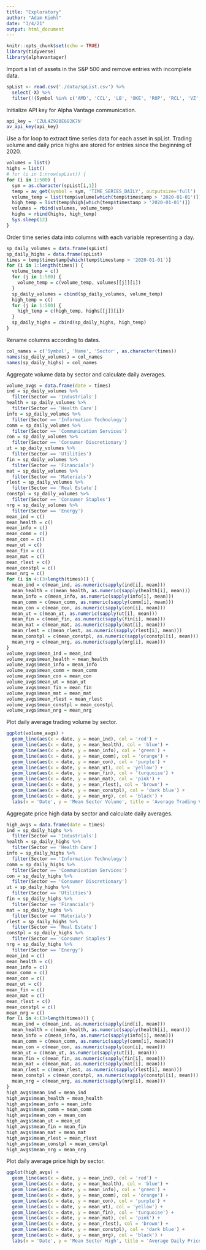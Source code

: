 ```yaml
---
title: "Exploratory"
author: "Adam Kiehl"
date: "3/4/21"
output: html_document
---
```


```r
knitr::opts_chunk$set(echo = TRUE)
library(tidyverse)
library(alphavantager)
```
Import a list of assets in the S&P 500 and remove entries with incomplete data. 
```r
spList <- read.csv('./data/spList.csv') %>%
  select(-X) %>%
  filter(!(Symbol %in% c('AMD', 'CCL', 'LB', 'OKE', 'ROP', 'RCL', 'VZ', 'VFC')))
```
Initialize API key for Alpha Vantage communication. 
```r
api_key = 'CZUL4Z920E682K7N'
av_api_key(api_key)
```
Use a for loop to extract time series data for each asset in spList. Trading volume and daily price highs are stored for entries since the beginning of 2020. 
```r
volumes = list()
highs = list()
# for (i in 1:nrow(spList)) {
for (i in 1:500) {
  sym = as.character(spList[i,1])
  temp = av_get(symbol = sym, 'TIME_SERIES_DAILY', outputsize='full')
  volume_temp = list(temp$volume[which(temp$timestamp > '2020-01-01')])
  high_temp = list(temp$high[which(temp$timestamp > '2020-01-01')])
  volumes = rbind(volumes, volume_temp)
  highs = rbind(highs, high_temp)
  Sys.sleep(12)
}
```
Order time series data into columns with each variable representing a day. 
```r
sp_daily_volumes = data.frame(spList)
sp_daily_highs = data.frame(spList)
times = temp$timestamp[which(temp$timestamp > '2020-01-01')] 
for (i in 1:length(times)) {
  volume_temp = c()
  for (j in 1:500) {
    volume_temp = c(volume_temp, volumes[[j]][i])
  }
  sp_daily_volumes = cbind(sp_daily_volumes, volume_temp)
  high_temp = c()
  for (j in 1:500) {
    high_temp = c(high_temp, highs[[j]][i])
  }
  sp_daily_highs = cbind(sp_daily_highs, high_temp)
}
```
Rename columns according to dates. 
```r
col_names = c('Symbol', 'Name', 'Sector', as.character(times))
names(sp_daily_volumes) = col_names
names(sp_daily_highs) = col_names
```
Aggregate volume data by sector and calculate daily averages. 
```r
volume_avgs = data.frame(date = times)
ind = sp_daily_volumes %>%
  filter(Sector == 'Industrials')
health = sp_daily_volumes %>%
  filter(Sector == 'Health Care')
info = sp_daily_volumes %>%
  filter(Sector == 'Information Technology')
comm = sp_daily_volumes %>%
  filter(Sector == 'Communication Services')
con = sp_daily_volumes %>%
  filter(Sector == 'Consumer Discretionary')
ut = sp_daily_volumes %>%
  filter(Sector == 'Utilities')
fin = sp_daily_volumes %>%
  filter(Sector == 'Financials')
mat = sp_daily_volumes %>%
  filter(Sector == 'Materials')
rlest = sp_daily_volumes %>%
  filter(Sector == 'Real Estate')
constpl = sp_daily_volumes %>%
  filter(Sector == 'Consumer Staples')
nrg = sp_daily_volumes %>%
  filter(Sector == 'Energy')
mean_ind = c()
mean_health = c()
mean_info = c()
mean_comm = c()
mean_con = c()
mean_ut = c()
mean_fin = c()
mean_mat = c()
mean_rlest = c()
mean_constpl = c()
mean_nrg = c()
for (i in 4:(3+length(times))) {
  mean_ind = c(mean_ind, as.numeric(sapply(ind[i], mean)))
  mean_health = c(mean_health, as.numeric(sapply(health[i], mean)))
  mean_info = c(mean_info, as.numeric(sapply(info[i], mean)))
  mean_comm = c(mean_comm, as.numeric(sapply(comm[i], mean)))
  mean_con = c(mean_con, as.numeric(sapply(con[i], mean)))
  mean_ut = c(mean_ut, as.numeric(sapply(ut[i], mean)))
  mean_fin = c(mean_fin, as.numeric(sapply(fin[i], mean)))
  mean_mat = c(mean_mat, as.numeric(sapply(mat[i], mean)))
  mean_rlest = c(mean_rlest, as.numeric(sapply(rlest[i], mean)))
  mean_constpl = c(mean_constpl, as.numeric(sapply(constpl[i], mean)))
  mean_nrg = c(mean_nrg, as.numeric(sapply(nrg[i], mean)))
}
volume_avgs$mean_ind = mean_ind
volume_avgs$mean_health = mean_health
volume_avgs$mean_info = mean_info
volume_avgs$mean_comm = mean_comm
volume_avgs$mean_con = mean_con
volume_avgs$mean_ut = mean_ut
volume_avgs$mean_fin = mean_fin
volume_avgs$mean_mat = mean_mat
volume_avgs$mean_rlest = mean_rlest
volume_avgs$mean_constpl = mean_constpl
volume_avgs$mean_nrg = mean_nrg
```
Plot daily average trading volume by sector. 
```r
ggplot(volume_avgs) +
  geom_line(aes(x = date, y = mean_ind), col = 'red') +
  geom_line(aes(x = date, y = mean_health), col = 'blue') +
  geom_line(aes(x = date, y = mean_info), col = 'green') +
  geom_line(aes(x = date, y = mean_comm), col = 'orange') +
  geom_line(aes(x = date, y = mean_con), col = 'purple') +
  geom_line(aes(x = date, y = mean_ut), col = 'yellow') +
  geom_line(aes(x = date, y = mean_fin), col = 'turquoise') +
  geom_line(aes(x = date, y = mean_mat), col = 'pink') +
  geom_line(aes(x = date, y = mean_rlest), col = 'brown') +
  geom_line(aes(x = date, y = mean_constpl), col = 'dark blue') +
  geom_line(aes(x = date, y = mean_nrg), col = 'black') +
  labs(x = 'Date', y = 'Mean Sector Volume', title = 'Average Trading Volumes by Sector', subtitle = 'January 2020-Present')
```
Aggregate price high data by sector and calculate daily averages. 
```r
high_avgs = data.frame(date = times)
ind = sp_daily_highs %>%
  filter(Sector == 'Industrials')
health = sp_daily_highs %>%
  filter(Sector == 'Health Care')
info = sp_daily_highs %>%
  filter(Sector == 'Information Technology')
comm = sp_daily_highs %>%
  filter(Sector == 'Communication Services')
con = sp_daily_highs %>%
  filter(Sector == 'Consumer Discretionary')
ut = sp_daily_highs %>%
  filter(Sector == 'Utilities')
fin = sp_daily_highs %>%
  filter(Sector == 'Financials')
mat = sp_daily_highs %>%
  filter(Sector == 'Materials')
rlest = sp_daily_highs %>%
  filter(Sector == 'Real Estate')
constpl = sp_daily_highs %>%
  filter(Sector == 'Consumer Staples')
nrg = sp_daily_highs %>%
  filter(Sector == 'Energy')
mean_ind = c()
mean_health = c()
mean_info = c()
mean_comm = c()
mean_con = c()
mean_ut = c()
mean_fin = c()
mean_mat = c()
mean_rlest = c()
mean_constpl = c()
mean_nrg = c()
for (i in 4:(3+length(times))) {
  mean_ind = c(mean_ind, as.numeric(sapply(ind[i], mean)))
  mean_health = c(mean_health, as.numeric(sapply(health[i], mean)))
  mean_info = c(mean_info, as.numeric(sapply(info[i], mean)))
  mean_comm = c(mean_comm, as.numeric(sapply(comm[i], mean)))
  mean_con = c(mean_con, as.numeric(sapply(con[i], mean)))
  mean_ut = c(mean_ut, as.numeric(sapply(ut[i], mean)))
  mean_fin = c(mean_fin, as.numeric(sapply(fin[i], mean)))
  mean_mat = c(mean_mat, as.numeric(sapply(mat[i], mean)))
  mean_rlest = c(mean_rlest, as.numeric(sapply(rlest[i], mean)))
  mean_constpl = c(mean_constpl, as.numeric(sapply(constpl[i], mean)))
  mean_nrg = c(mean_nrg, as.numeric(sapply(nrg[i], mean)))
}
high_avgs$mean_ind = mean_ind
high_avgs$mean_health = mean_health
high_avgs$mean_info = mean_info
high_avgs$mean_comm = mean_comm
high_avgs$mean_con = mean_con
high_avgs$mean_ut = mean_ut
high_avgs$mean_fin = mean_fin
high_avgs$mean_mat = mean_mat
high_avgs$mean_rlest = mean_rlest
high_avgs$mean_constpl = mean_constpl
high_avgs$mean_nrg = mean_nrg
```
Plot daily average price high by sector. 
```r
ggplot(high_avgs) +
  geom_line(aes(x = date, y = mean_ind), col = 'red') +
  geom_line(aes(x = date, y = mean_health), col = 'blue') +
  geom_line(aes(x = date, y = mean_info), col = 'green') +
  geom_line(aes(x = date, y = mean_comm), col = 'orange') +
  geom_line(aes(x = date, y = mean_con), col = 'purple') +
  geom_line(aes(x = date, y = mean_ut), col = 'yellow') +
  geom_line(aes(x = date, y = mean_fin), col = 'turquoise') +
  geom_line(aes(x = date, y = mean_mat), col = 'pink') +
  geom_line(aes(x = date, y = mean_rlest), col = 'brown') +
  geom_line(aes(x = date, y = mean_constpl), col = 'dark blue') +
  geom_line(aes(x = date, y = mean_nrg), col = 'black') +
  labs(x = 'Date', y = 'Mean Sector High', title = 'Average Daily Price Highs by Sector', subtitle = 'January 2020-Present')
```